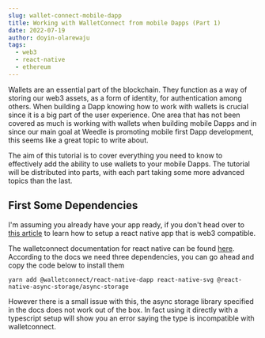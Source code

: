 ```yaml
---
slug: wallet-connect-mobile-dapp
title: Working with WalletConnect from mobile Dapps (Part 1)
date: 2022-07-19
author: doyin-olarewaju
tags:
  - web3
  - react-native
  - ethereum
---
```

Wallets are an essential part of the blockchain. They function as a way of storing our web3 assets, as a form of identity, for authentication among others. When building a Dapp knowing how to work with wallets is crucial since it is a big part of the user experience. One area that has not been covered as much is working with wallets when building mobile Dapps and in since our main goal at Weedle is promoting mobile first Dapp development, this seems like a great topic to write about.

The aim of this tutorial is to cover everything you need to know to effectively add the ability to use wallets to your mobile Dapps. The tutorial will be distributed into parts, with each part taking some more advanced topics than the last.

## First Some Dependencies

I'm assuming you already have your app ready, if you don't head over to [this article](https://blog.joinweedle.com/posts/setup-web3-react-native) to learn how to setup a react native app that is web3 compatible. 

The walletconnect documentation for react native can be found [here](https://docs.walletconnect.com/quick-start/dapps/react-native). According to the docs we need three dependencies, you can go ahead and copy the code below to install them

`yarn add @walletconnect/react-native-dapp react-native-svg @react-native-async-storage/async-storage`

However there is a small issue with this, the async storage library specified in the docs does not work out of the box. In fact using it directly with a typescript setup will show you an error saying the type is incompatible with walletconnect.